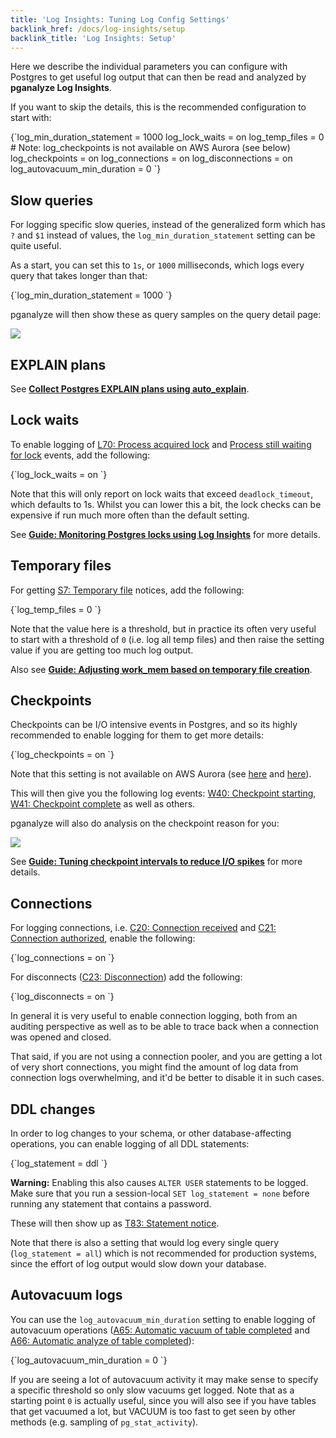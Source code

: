 ```yaml
---
title: 'Log Insights: Tuning Log Config Settings'
backlink_href: /docs/log-insights/setup
backlink_title: 'Log Insights: Setup'
---
```


Here we describe the individual parameters you can configure with Postgres to
get useful log output that can then be read and analyzed by **pganalyze Log Insights**.

If you want to skip the details, this is the recommended configuration to start
with:

<CodeBlock language="text">
{`log_min_duration_statement = 1000
log_lock_waits = on
log_temp_files = 0
# Note: log_checkpoints is not available on AWS Aurora (see below)
log_checkpoints = on
log_connections = on
log_disconnections = on
log_autovacuum_min_duration = 0
`}
</CodeBlock>

## Slow queries

For logging specific slow queries, instead of the generalized form which has `?`
and `$1` instead of values, the `log_min_duration_statement` setting can be quite
useful.

As a start, you can set this to `1s`, or `1000` milliseconds, which logs every query
that takes longer than that:

<CodeBlock language="text">
{`log_min_duration_statement = 1000
`}
</CodeBlock>

pganalyze will then show these as query samples on the query detail page:

![](query_samples.png)

## EXPLAIN plans

See **[Collect Postgres EXPLAIN plans using auto_explain](/docs/explain/setup)**.

## Lock waits

To enable logging of [L70: Process acquired lock](/docs/log-insights/locks/L70)
and [Process still waiting for lock](/docs/log-insights/locks/L71) events, add
the following:

<CodeBlock language="text">
{`log_lock_waits = on
`}
</CodeBlock>

Note that this will only report on lock waits that exceed `deadlock_timeout`,
which defaults to 1s. Whilst you can lower this a bit, the lock checks can be
expensive if run much more often than the default setting.

See **[Guide: Monitoring Postgres locks using Log Insights](/docs/guides/monitoring-postgres-locks-using-log-insights)** for more details.

## Temporary files

For getting [S7: Temporary file](/docs/log-insights/server/S7) notices, add the following:

<CodeBlock language="text">
{`log_temp_files = 0
`}
</CodeBlock>

Note that the value here is a threshold, but in practice its often very useful
to start with a threshold of `0` (i.e. log all temp files) and then raise the
setting value if you are getting too much log output.

Also see **[Guide: Adjusting work_mem based on temporary file creation](/docs/guides/adjusting-work-mem)**.

## Checkpoints

Checkpoints can be I/O intensive events in Postgres, and so its highly recommended
to enable logging for them to get more details:

<CodeBlock language="text">
{`log_checkpoints = on
`}
</CodeBlock>

Note that this setting is not available on AWS Aurora (see [here](https://docs.aws.amazon.com/AmazonRDS/latest/AuroraUserGuide/AuroraPostgreSQL.Reference.html) and [here](https://aws.amazon.com/blogs/database/optimizing-and-tuning-queries-in-amazon-rds-postgresql-based-on-native-and-external-tools/)).

This will then give you the following log events: [W40: Checkpoint starting](/docs/log-insights/checkpoints/W40), [W41: Checkpoint complete](/docs/log-insights/checkpoints/W41) as well as others.

pganalyze will also do analysis on the checkpoint reason for you:

![](checkpoint_analysis.png)

See **[Guide: Tuning checkpoint intervals to reduce I/O spikes](/docs/guides/tuning-checkpoint-intervals)** for more details.

## Connections

For logging connections, i.e. [C20: Connection received](/docs/log-insights/connections/C20) and [C21: Connection authorized](/docs/log-insights/connections/C21), enable the following:

<CodeBlock language="text">
{`log_connections = on
`}
</CodeBlock>

For disconnects ([C23: Disconnection](/docs/log-insights/connections/C23)) add the following:

<CodeBlock language="text">
{`log_disconnects = on
`}
</CodeBlock>

In general it is very useful to enable connection logging, both from an auditing perspective
as well as to be able to trace back when a connection was opened and closed.

That said, if you are not using a connection pooler, and you are getting a lot of
very short connections, you might find the amount of log data from connection logs
overwhelming, and it'd be better to disable it in such cases.

## DDL changes

In order to log changes to your schema, or other database-affecting operations,
you can enable logging of all DDL statements:

<CodeBlock language="text">
{`log_statement = ddl
`}
</CodeBlock>

**Warning:** Enabling this also causes `ALTER USER` statements to be logged. Make sure that
you run a session-local `SET log_statement = none` before running any statement that contains
a password.

These will then show up as [T83: Statement notice](/docs/log-insights/statements/T83).

Note that there is also a setting that would log every single query (`log_statement = all`)
which is not recommended for production systems, since the effort of log output
would slow down your database.

## Autovacuum logs

You can use the `log_autovacuum_min_duration` setting to enable logging of autovacuum
operations ([A65: Automatic vacuum of table completed](/docs/log-insights/autovacuum/A65) and
[A66: Automatic analyze of table completed](/docs/log-insights/autovacuum/A66)):

<CodeBlock language="text">
{`log_autovacuum_min_duration = 0
`}
</CodeBlock>

If you are seeing a lot of autovacuum activity it may make sense to specify a specific
threshold so only slow vacuums get logged. Note that as a starting point `0` is actually
useful, since you will also see if you have tables that get vacuumed a lot, but VACUUM
is too fast to get seen by other methods (e.g. sampling of `pg_stat_activity`).
